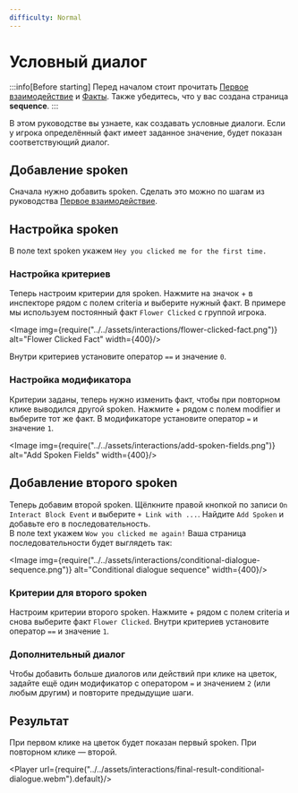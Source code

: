 ```yaml
---
difficulty: Normal
---
```



# Условный диалог
:::info[Before starting]
Перед началом стоит прочитать [Первое взаимодействие](./index.mdx) и [Факты](../03-facts/index.mdx).
Также убедитесь, что у вас создана страница **sequence**.
:::

В этом руководстве вы узнаете, как создавать условные диалоги. Если у игрока определённый факт имеет заданное значение, будет показан соответствующий диалог.

## Добавление spoken
Сначала нужно добавить spoken. Сделать это можно по шагам из руководства [Первое взаимодействие](./index.mdx).

## Настройка spoken
В поле text spoken укажем `Hey you clicked me for the first time.`

### Настройка критериев
Теперь настроим критерии для spoken. Нажмите на значок + в инспекторе рядом с полем criteria и выберите нужный факт. В примере мы используем постоянный факт `Flower Clicked` с группой игрока.

<Image img={require("../../assets/interactions/flower-clicked-fact.png")} alt="Flower Clicked Fact" width={400}/>

Внутри критериев установите оператор `==` и значение `0`.

### Настройка модификатора
Критерии заданы, теперь нужно изменить факт, чтобы при повторном клике выводился другой spoken. Нажмите + рядом с полем modifier и выберите тот же факт. В модификаторе установите оператор `=` и значение `1`.

<Image img={require("../../assets/interactions/add-spoken-fields.png")} alt="Add Spoken Fields" width={400}/>

## Добавление второго spoken
Теперь добавим второй spoken. Щёлкните правой кнопкой по записи `On Interact Block Event` и выберите `+ Link with ...`. Найдите `Add Spoken` и добавьте его в последовательность.\
В поле text укажем `Wow you clicked me again!`
Ваша страница последовательности будет выглядеть так:

<Image img={require("../../assets/interactions/conditional-dialogue-sequence.png")} alt="Conditional dialogue sequence" width={400}/>

### Критерии для второго spoken
Настроим критерии второго spoken. Нажмите + рядом с полем criteria и снова выберите факт `Flower Clicked`. Внутри критериев установите оператор `==` и значение `1`.

### Дополнительный диалог
Чтобы добавить больше диалогов или действий при клике на цветок, задайте ещё один модификатор с оператором `=` и значением `2` (или любым другим) и повторите предыдущие шаги.

## Результат
При первом клике на цветок будет показан первый spoken. При повторном клике — второй.

<Player url={require("../../assets/interactions/final-result-conditional-dialogue.webm").default}/>
